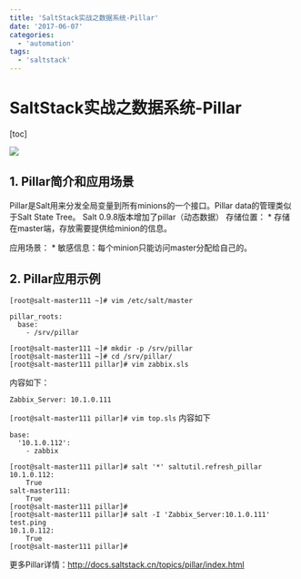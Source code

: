 ```yaml
---
title: 'SaltStack实战之数据系统-Pillar'
date: '2017-06-07'
categories:
  - 'automation'
tags:
  - 'saltstack'
---
```


# SaltStack实战之数据系统-Pillar

[toc]

![](images/saltstack_logo-300x154.png)

## 1. Pillar简介和应用场景

Pillar是Salt用来分发全局变量到所有minions的一个接口。Pillar data的管理类似于Salt State Tree。 Salt 0.9.8版本增加了pillar（动态数据） 存储位置： \* 存储在master端，存放需要提供给minion的信息。

应用场景： \* 敏感信息：每个minion只能访问master分配给自己的。

## 2. Pillar应用示例

`[root@salt-master111 ~]# vim /etc/salt/master`

```
pillar_roots:
  base:
    - /srv/pillar
```

```
[root@salt-master111 ~]# mkdir -p /srv/pillar
[root@salt-master111 ~]# cd /srv/pillar/
[root@salt-master111 pillar]# vim zabbix.sls
```

内容如下：

```
Zabbix_Server: 10.1.0.111
```

`[root@salt-master111 pillar]# vim top.sls` 内容如下

```
base:
  '10.1.0.112':
    - zabbix
```

```
[root@salt-master111 pillar]# salt '*' saltutil.refresh_pillar
10.1.0.112:
    True
salt-master111:
    True
[root@salt-master111 pillar]#
[root@salt-master111 pillar]# salt -I 'Zabbix_Server:10.1.0.111' test.ping
10.1.0.112:
    True
[root@salt-master111 pillar]#
```

更多Pillar详情：http://docs.saltstack.cn/topics/pillar/index.html
